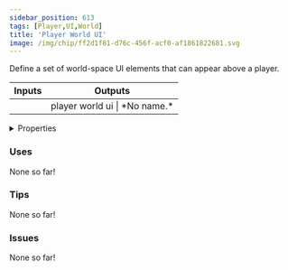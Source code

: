 ```yaml
---
sidebar_position: 613
tags: [Player,UI,World]
title: 'Player World UI'
image: /img/chip/ff2d1f81-d76c-456f-acf0-af1861822681.svg
---
```


Define a set of world-space UI elements that can appear above a player.



<IChip uuid="ff2d1f81-d76c-456f-acf0-af1861822681"/>

<table><thead><tr><th>Inputs</th><th>Outputs</th></tr></thead><tbody><tr><td /><td>player world ui | *No name.*</td></tr></tbody></table>

<details>
  <summary>Properties</summary>
  <div>
    <div>
    <table>
      <tbody>
        <tr>
          <td>Is beta required?</td>
          <td>No</td>
        </tr>
        <tr>
          <td>Is chip a trolling risk?</td>
          <td>No</td>
        </tr>
        <tr>
          <td>Is chip a role assignment risk?</td>
          <td>No</td>
        </tr>
        <tr>
          <td>Chip UUID</td>
          <td>ff2d1f81-d76c-456f-acf0-af1861822681</td>
        </tr>
        <tr>
          <td>Room availability</td>
          <td>Available everywhere</td>
        </tr>
      </tbody>
    </table>
    </div>
  </div>
</details>

### Uses

None so far!

### Tips

None so far!

### Issues

None so far!